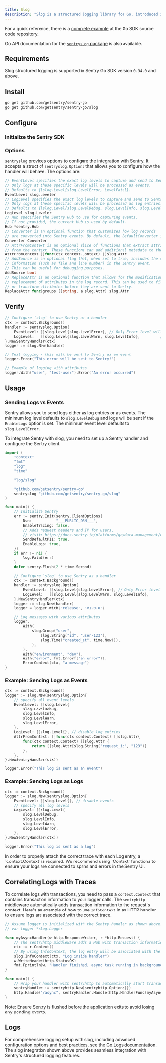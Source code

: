 ```yaml
---
title: Slog
description: "Slog is a structured logging library for Go, introduced in Go 1.21. This guide demonstrates how to integrate slog with Sentry to capture and send logs to Sentry."
---
```


For a quick reference, there is a [complete example](https://github.com/getsentry/sentry-go/tree/master/_examples/slog) at the Go SDK source code repository.

Go API documentation for the [`sentryslog` package](https://pkg.go.dev/github.com/getsentry/sentry-go/slog) is also available.

## Requirements

Slog structured logging is supported in Sentry Go SDK version `0.34.0` and above.

## Install

```bash
go get github.com/getsentry/sentry-go
go get github.com/getsentry/sentry-go/slog
```

<Break />

## Configure

### Initialize the Sentry SDK

<PlatformContent includePath="getting-started-config" />

### Options

`sentryslog` provides options to configure the integration with Sentry. It accepts a struct of `sentryslog.Options` that allows you to configure how the handler will behave. The options are:

```go
// EventLevel specifies the exact log levels to capture and send to Sentry as Events.
// Only logs at these specific levels will be processed as events.
// Defaults to []slog.Level{slog.LevelError, LevelFatal}.
EventLevel slog.Leveler
// LogLevel specifies the exact log levels to capture and send to Sentry as Log entries
// Only logs at these specific levels will be processed as log entries.
// Defaults to []slog.Level{slog.LevelDebug, slog.LevelInfo, slog.LevelWarn, slog.LevelError, LevelFatal}.
LogLevel slog.Leveler
// Hub specifies the Sentry Hub to use for capturing events.
// If not provided, the current Hub is used by default.
Hub *sentry.Hub
// Converter is an optional function that customizes how log records
// are converted into Sentry events. By default, the DefaultConverter is used.
Converter Converter
// AttrFromContext is an optional slice of functions that extract attributes
// from the context. These functions can add additional metadata to the log entry.
AttrFromContext []func(ctx context.Context) []slog.Attr
// AddSource is an optional flag that, when set to true, includes the source
// information (such as file and line number) in the Sentry event.
// This can be useful for debugging purposes.
AddSource bool
// ReplaceAttr is an optional function that allows for the modification or
// replacement of attributes in the log record. This can be used to filter
// or transform attributes before they are sent to Sentry.
ReplaceAttr func(groups []string, a slog.Attr) slog.Attr
```

## Verify

```go
// Configure `slog` to use Sentry as a handler
ctx := context.Background()
handler := sentryslog.Option{
	EventLevel: []slog.Level{slog.LevelError}, // Only Error level will be sent as events
	LogLevel:   []slog.Level{slog.LevelWarn, slog.LevelInfo},         // Only Warn and Info levels will be sent as logs
}.NewSentryHandler(ctx)
logger := slog.New(handler)

// Test logging - this will be sent to Sentry as an event
logger.Error("This error will be sent to Sentry!")

// Example of logging with attributes
logger.With("user", "test-user").Error("An error occurred")
```

## Usage

### Sending Logs vs Events

Sentry allows you to send logs either as log entries or as events. The minimum log level defaults to `slog.LevelDebug` and logs will be sent if the `EnableLogs` option is set. The minimum event level defaults to `slog.LevelError`.

To integrate Sentry with slog, you need to set up a Sentry handler and configure the Sentry client.

```go
import (
    "context"
	"fmt"
	"log"
	"time"

	"log/slog"

	"github.com/getsentry/sentry-go"
	sentryslog "github.com/getsentry/sentry-go/slog"
)

func main() {
	// Initialize Sentry
	err := sentry.Init(sentry.ClientOptions{
		Dsn:           "___PUBLIC_DSN___",
		EnableTracing: false,
		// Adds request headers and IP for users,
		// visit: https://docs.sentry.io/platforms/go/data-management/data-collected/ for more info
		SendDefaultPII: true,
		EnableLogs: true,
	})
	if err != nil {
		log.Fatal(err)
	}
	defer sentry.Flush(2 * time.Second)

	// Configure `slog` to use Sentry as a handler
	ctx := context.Background()
	handler := sentryslog.Option{
		EventLevel: []slog.Level{slog.LevelError}, // Only Error level will be sent as events
		LogLevel:   []slog.Level{slog.LevelWarn, slog.LevelInfo},         // Only Warn and Info levels will be sent as logs
	}.NewSentryHandler(ctx)
	logger := slog.New(handler)
	logger = logger.With("release", "v1.0.0")

	// Log messages with various attributes
	logger.
		With(
			slog.Group("user",
				slog.String("id", "user-123"),
				slog.Time("created_at", time.Now()),
			),
		).
		With("environment", "dev").
		With("error", fmt.Errorf("an error")).
		ErrorContext(ctx, "a message")
}
```

### Example: Sending Logs as Events

```go
ctx := context.Background()
logger := slog.New(sentryslog.Option{
    // specify all event levels
    EventLevel: []slog.Level{
        slog.LevelDebug,
        slog.LevelInfo,
        slog.LevelWarn,
        slog.LevelError,
	},
    LogLevel: []slog.Level{}, // disable log entries
	AttrFromContext: []func(ctx context.Context) []slog.Attr{
		func(ctx context.Context) []slog.Attr {
			return []slog.Attr{slog.String("request_id", "123")}
		},
	},
}.NewSentryHandler(ctx))

logger.Error("This log is sent as an event")
```

### Example: Sending Logs as Logs

```go
ctx := context.Background()
logger := slog.New(sentryslog.Option{
    EventLevel: []slog.Level{}, // disable events
    // specify all log levels
    LogLevel: []slog.Level{
        slog.LevelDebug,
        slog.LevelInfo,
        slog.LevelWarn,
        slog.LevelError,
    },
}.NewSentryHandler(ctx))

logger.Error("This log is sent as a log")
```

<Alert>
    In order to properly attach the correct trace with each Log entry, a
    `context.Context` is required. We recommend using `Context` functions to ensure your logs
    are connected to spans and errors in the Sentry UI.
</Alert>

## Correlating Logs with Traces

To correlate logs with transactions, you need to pass a `context.Context` that contains transaction information to your logger calls. The `sentryhttp` middleware automatically adds transaction information to the request's context.
Here's an example of how to use `InfoContext` in an HTTP handler to ensure logs are associated with the correct trace.

```go
// Assume logger is initialized with the Sentry handler as shown above.
// var logger *slog.Logger

func myAsyncHandler(w http.ResponseWriter, r *http.Request) {
	// The sentryhttp middleware adds a Hub with transaction information to the request context.
	ctx := r.Context()
	// By using InfoContext, the log entry will be associated with the transaction from the request.
	slog.InfoContext(ctx, "Log inside handler")
	w.WriteHeader(http.StatusOK)
	fmt.Fprintln(w, "Handler finished, async task running in background.")
}

func main() {
	// Wrap your handler with sentryhttp to automatically start transactions for requests.
	sentryHandler := sentryhttp.New(sentryhttp.Options{})
	http.Handle("/async", sentryHandler.Handle(http.HandlerFunc(myAsyncHandler)))
}
```

Note: Ensure Sentry is flushed before the application exits to avoid losing any pending events.

## Logs

For comprehensive logging setup with slog, including advanced configuration options and best practices, see the [Go Logs documentation](/platforms/go/logs/). The slog integration shown above provides seamless integration with Sentry's structured logging features.
